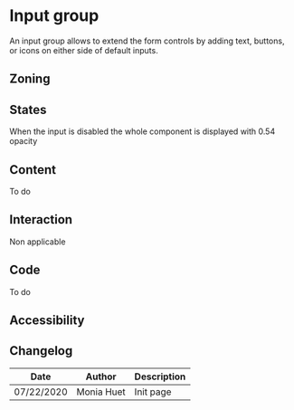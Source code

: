 

<Meta title="Components/Form/Fields/Group" />

# Input group

 An input  group allows to extend the form controls by adding text, buttons, or icons on either side of default inputs.

## Zoning


<FigmaImage
	src="https://www.figma.com/file/qc8oUSyVJM67gSsbTShftt/%F0%9F%93%90-Zoning?node-id=249%3A129"
	alt="zoning image for input groups"
/>


## States

When the input is disabled the whole component is displayed with 0.54 opacity

## Content

To do

## Interaction

Non applicable 

## Code

To do

## Accessibility


## Changelog

| Date       | Author | Description |
| ---------- | ------ | ----------- |
| 07/22/2020 | Monia Huet  | Init page   |

